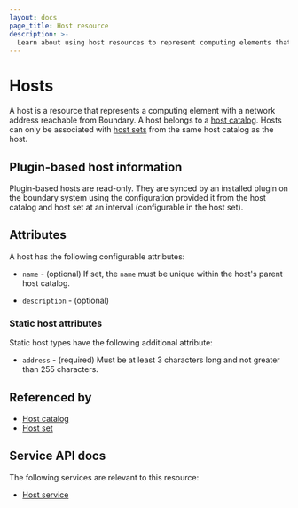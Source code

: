 ```yaml
---
layout: docs
page_title: Host resource
description: >-
  Learn about using host resources to represent computing elements that are reachable from Boundary. You can organize hosts in host sets and host catalogs.
---
```


# Hosts

A host is a resource
that represents a computing element with a network address
reachable from Boundary.
A host belongs to a [host catalog][].
Hosts can only be associated with [host sets][]
from the same host catalog as the host.

## Plugin-based host information

Plugin-based hosts are read-only.  They are synced by an installed plugin on
the boundary system using the configuration provided it from the
host catalog and host set at an interval (configurable in the
host set).

## Attributes

A host has the following configurable attributes:

- `name` - (optional)
  If set, the `name` must be unique within the host's parent host catalog.

- `description` - (optional)

### Static host attributes

Static host types have the following additional attribute:

- `address` - (required)
  Must be at least 3 characters long and not greater than 255 characters.

## Referenced by

- [Host catalog][]
- [Host set][]

[host catalog]: /boundary/docs/domain-model/host-catalogs
[host catalogs]: /boundary/docs/domain-model/host-catalogs
[host set]: /boundary/docs/domain-model/host-sets
[host sets]: /boundary/docs/domain-model/host-sets

## Service API docs

The following services are relevant to this resource:

- [Host service](/boundary/api-docs/host-service)
